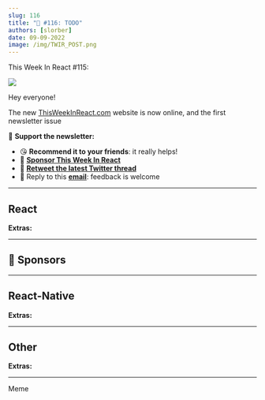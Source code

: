 ```yaml
---
slug: 116
title: "📨 #116: TODO"
authors: [slorber]
date: 09-09-2022
image: /img/TWIR_POST.png
---
```


This Week In React #115:

![](/img/TWIR_POST.png)

<!-- truncate -->

Hey everyone!

The new [ThisWeekInReact.com](https://thisweekinreact.com/) website is now online, and the first newsletter issue

🙏 **Support the newsletter:**

- 😘 **Recommend it to your friends**: it really helps!
- 💸 [**Sponsor This Week In React**](https://thisweekinreact.com/sponsor)
- 🧵 [**Retweet the latest Twitter thread**](https://slo.im/thread)
- 📨 Reply to this [**email**](mailto:sebastien@thisweekinreact.com): feedback is welcome

<SubscribeFormEmbed />

---

## React

**Extras:**

---

## 💸 Sponsors

---

## React-Native

**Extras:**

<SubscribeFormEmbed />

---

## Other

**Extras:**

---

Meme
